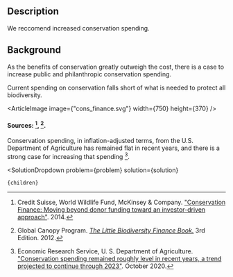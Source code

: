 

## Description

We reccomend increased conservation spending.

## Background

As the benefits of conservation greatly outweigh the cost, there is a case to increase public and philanthropic conservation spending.

Current spending on conservation falls short of what is needed to protect all biodiversity.

<ArticleImage image={"cons_finance.svg"} width={750} height={370} />
#### Sources: [^"12"], [^"19"].

Conservation spending, in inflation-adjusted terms, from the U.S. Department of Agriculture has remained flat in recent years, and there is a strong case for increasing that spending [^"15"].

[^"12"]: Credit Suisse, World Wildlife Fund, McKinsey & Company. ["Conservation Finance: Moving beyond donor funding toward an investor-driven approach"](https://www.cbd.int/financial/privatesector/g-private-wwf.pdf). 2014.

[^"15"]: Economic Research Service, U. S. Department of Agriculture. ["Conservation spending remained roughly level in recent years, a trend projected to continue through 2023"](https://www.ers.usda.gov/data-products/chart-gallery/gallery/chart-detail/?chartId=99510). October 2020.

[^"19"]: Global Canopy Program. [*The Little Biodiversity Finance Book.*](https://www.globalcanopy.org/insights/publication/the-little-biodiversity-finance-book-3rd-edition-2012/) 3rd Edition. 2012.

  <SolutionDropdown 
    problem={problem} 
    solution={solution}
  >
    {children}
  </SolutionDropdown>